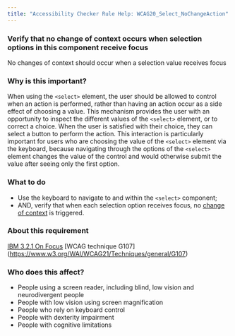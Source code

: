 ```yaml
---
title: "Accessibility Checker Rule Help: WCAG20_Select_NoChangeAction"
---
```


<div className="toolHelp">
<Row>
<Column colLg={16} colMd={8} colSm={4} className="toolHead">

### Verify that no change of context occurs when selection options in this component receive focus

<div id="locLevel"></div>

No changes of context should occur when a selection value receives focus

</Column>
</Row>
<Row>
<Column colLg={11} colMd={5} colSm={4} className="toolMain">

### Why is this important?

When using the `<select>` element, the user should be allowed to control when an action is performed, rather than having an action occur as a side effect of choosing a value. This mechanism provides the user with an opportunity to inspect the different values of the `<select>` element, or to correct a choice. When the user is satisfied with their choice, they can select a button to perform the action. This interaction is particularly important for users who are choosing the value of the `<select>` element via the keyboard, because navigating through the options of the `<select>` element changes the value of the control and would otherwise submit the value after seeing only the first option.

<div id="locSnippet"></div>

### What to do

 * Use the keyboard to navigate to and within the `<select>` component;
 * AND, verify that when each selection option receives focus, no [change of context](https://www.w3.org/WAI/WCAG21/Understanding/on-focus.html#dfn-changes-of-context) is triggered.

</Column>
<Column colLg={5} colMd={3} colSm={4} className="toolLeft">

### About this requirement

[IBM 3.2.1 On Focus](https://www.ibm.com/able/requirements/requirements/#3_2_1)
[WCAG technique G107] (https://www.w3.org/WAI/WCAG21/Techniques/general/G107)

### Who does this affect?

 * People using a screen reader, including blind, low vision and neurodivergent people
 * People with low vision using screen magnification
 * People who rely on keyboard control
 * People with dexterity impairment
 * People with cognitive limitations

</Column>
</Row>
</div>

